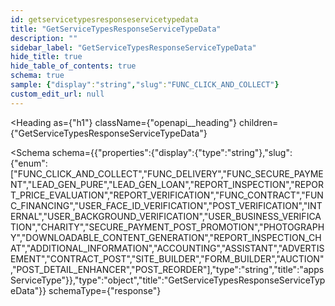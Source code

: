 ```yaml
---
id: getservicetypesresponseservicetypedata
title: "GetServiceTypesResponseServiceTypeData"
description: ""
sidebar_label: "GetServiceTypesResponseServiceTypeData"
hide_title: true
hide_table_of_contents: true
schema: true
sample: {"display":"string","slug":"FUNC_CLICK_AND_COLLECT"}
custom_edit_url: null
---
```



<Heading
  as={"h1"}
  className={"openapi__heading"}
  children={"GetServiceTypesResponseServiceTypeData"}
>
</Heading>





<Schema
  schema={{"properties":{"display":{"type":"string"},"slug":{"enum":["FUNC_CLICK_AND_COLLECT","FUNC_DELIVERY","FUNC_SECURE_PAYMENT","LEAD_GEN_PURE","LEAD_GEN_LOAN","REPORT_INSPECTION","REPORT_PRICE_EVALUATION","REPORT_VERIFICATION","FUNC_CONTRACT","FUNC_FINANCING","USER_FACE_ID_VERIFICATION","POST_VERIFICATION","INTERNAL","USER_BACKGROUND_VERIFICATION","USER_BUSINESS_VERIFICATION","CHARITY","SECURE_PAYMENT_POST_PROMOTION","PHOTOGRAPHY","DOWNLOADABLE_CONTENT_GENERATION","REPORT_INSPECTION_CHAT","ADDITIONAL_INFORMATION","ACCOUNTING","ASSISTANT","ADVERTISEMENT","CONTRACT_POST","SITE_BUILDER","FORM_BUILDER","AUCTION","POST_DETAIL_ENHANCER","POST_REORDER"],"type":"string","title":"appsServiceType"}},"type":"object","title":"GetServiceTypesResponseServiceTypeData"}}
  schemaType={"response"}
>
  
</Schema>
            